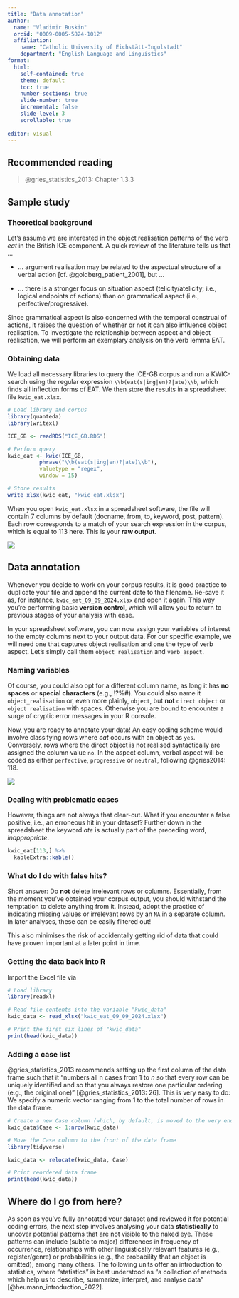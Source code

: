 ```yaml
---
title: "Data annotation"
author:
  name: "Vladimir Buskin" 
  orcid: "0009-0005-5824-1012"
  affiliation: 
    name: "Catholic University of Eichstätt-Ingolstadt"
    department: "English Language and Linguistics"
format:
  html:
    self-contained: true
    theme: default
    toc: true
    number-sections: true
    slide-number: true
    incremental: false
    slide-level: 3
    scrollable: true
    
editor: visual
---
```


## Recommended reading

> @gries_statistics_2013: Chapter 1.3.3

## Sample study

### Theoretical background

Let's assume we are interested in the object realisation patterns of the
verb *eat* in the British ICE component. A quick review of the
literature tells us that ...

-   ... argument realisation may be related to the aspectual structure
    of a verbal action [cf. @goldberg_patient_2001], but ...

-   ... there is a stronger focus on situation aspect
    (telicity/atelicity; i.e., logical endpoints of actions) than on
    grammatical aspect (i.e., perfective/progressive).

Since grammatical aspect is also concerned with the temporal construal
of actions, it raises the question of whether or not it can also
influence object realisation. To investigate the relationship between
aspect and object realisation, we will perform an exemplary analysis on
the verb lemma EAT.

### Obtaining data

We load all necessary libraries to query the ICE-GB corpus and run a
KWIC-search using the regular expression `\\b(eat(s|ing|en)?|ate)\\b`,
which finds all inflection forms of EAT. We then store the results in a
spreadsheet file `kwic_eat.xlsx`.

```r

# Load library and corpus
library(quanteda)
library(writexl)

ICE_GB <- readRDS("ICE_GB.RDS")

# Perform query
kwic_eat <- kwic(ICE_GB,
          phrase("\\b(eat(s|ing|en)?|ate)\\b"),
          valuetype = "regex",
          window = 15)

# Store results
write_xlsx(kwic_eat, "kwic_eat.xlsx")

```

When you open `kwic_eat.xlsx` in a spreadsheet software, the file will
contain 7 columns by default (docname, from, to, keyword, post,
pattern). Each row corresponds to a match of your search expression in
the corpus, which is equal to 113 here. This is your **raw output**.

![](kwic_eat.png){fig-align="center"}

## Data annotation

Whenever you decide to work on your corpus results, it is good practice
to duplicate your file and append the current date to the filename.
Re-save it as, for instance, `kwic_eat_09_09_2024.xlsx` and open it
again. This way you're performing basic **version control**, which will
allow you to return to previous stages of your analysis with ease.

In your spreadsheet software, you can now assign your variables of
interest to the empty columns next to your output data. For our specific
example, we will need one that captures object realisation and one the
type of verb aspect. Let's simply call them `object_realisation` and
`verb_aspect`.

::: callout-warning
### Naming variables

Of course, you could also opt for a different column name, as long it
has **no spaces** or **special characters** (e.g., !?%#). You could also
name it `object_realisation` or, even more plainly, `object`, but
**not** `direct object` or `object realisation` with spaces. Otherwise
you are bound to encounter a surge of cryptic error messages in your R
console.
:::

Now, you are ready to annotate your data! An easy coding scheme would
involve classifying rows where *eat* occurs with an object as `yes`.
Conversely, rows where the direct object is not realised syntactically
are assigned the column value `no`. In the aspect column, verbal aspect
will be coded as either `perfective`, `progressive` or `neutral`,
following @gries2014: 118.

![](kwic_eat_annotated2.png){fig-align="center"}

### Dealing with problematic cases

However, things are not always that clear-cut. What if you encounter a
false positive, i.e., an erroneous hit in your dataset? Further down in
the spreadsheet the keyword *ate* is actually part of the preceding
word, *inappropriate*.

```r
kwic_eat[113,] %>% 
  kableExtra::kable()
```

::: callout-important
### What do I do with false hits?

Short answer: Do **not** delete irrelevant rows or columns. Essentially,
from the moment you've obtained your corpus output, you should withstand
the temptation to delete anything from it. Instead, adopt the practice
of indicating missing values or irrelevant rows by an `NA` in a separate
column. In later analyses, these can be easily filtered out!

This also minimises the risk of accidentally getting rid of data that
could have proven important at a later point in time.
:::

### Getting the data back into R

Import the Excel file via

```r
# Load library
library(readxl)

# Read file contents into the variable "kwic_data"
kwic_data <- read_xlsx("kwic_eat_09_09_2024.xlsx")

# Print the first six lines of "kwic_data"
print(head(kwic_data))

```

### Adding a case list

@gries_statistics_2013 recommends setting up the first column of the
data frame such that it "numbers all n cases from $1$ to $n$ so that
every row can be uniquely identified and so that you always restore one
particular ordering (e.g., the original one)" [@gries_statistics_2013:
26]. This is very easy to do: We specify a numeric vector ranging from 1
to the total number of rows in the data frame.

```r
# Create a new Case column (which, by default, is moved to the very end of the data frame)
kwic_data$Case <- 1:nrow(kwic_data)

# Move the Case column to the front of the data frame
library(tidyverse)

kwic_data <- relocate(kwic_data, Case)

# Print reordered data frame
print(head(kwic_data))
```

## Where do I go from here?

As soon as you've fully annotated your dataset and reviewed it for
potential coding errors, the next step involves analysing your data
**statistically** to uncover potential patterns that are not visible to
the naked eye. These patterns can include (subtle to major) differences
in frequency of occurrence, relationships with other linguistically
relevant features (e.g., register/genre) or probabilities (e.g., the
probability that an object is omitted), among many others. The following
units offer an introduction to statistics, where "statistics" is best
understood as "a collection of methods which help us to describe,
summarize, interpret, and analyse data" [@heumann_introduction_2022].
